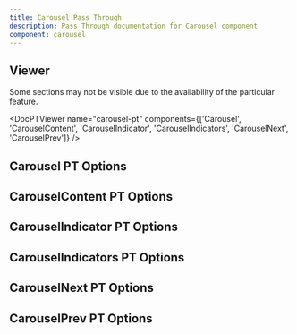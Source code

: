 ```yaml
---
title: Carousel Pass Through
description: Pass Through documentation for Carousel component
component: carousel
---
```


## Viewer

Some sections may not be visible due to the availability of the particular feature.

<DocPTViewer name="carousel-pt" components={['Carousel', 'CarouselContent', 'CarouselIndicator', 'CarouselIndicators', 'CarouselNext', 'CarouselPrev']} />

## Carousel PT Options

<DocTable name="Carousel" category="pt" />

## CarouselContent PT Options

<DocTable name="CarouselContent" category="pt" />

## CarouselIndicator PT Options

<DocTable name="CarouselIndicator" category="pt" />

## CarouselIndicators PT Options

<DocTable name="CarouselIndicators" category="pt" />

## CarouselNext PT Options

<DocTable name="CarouselNext" category="pt" />

## CarouselPrev PT Options

<DocTable name="CarouselPrev" category="pt" />
